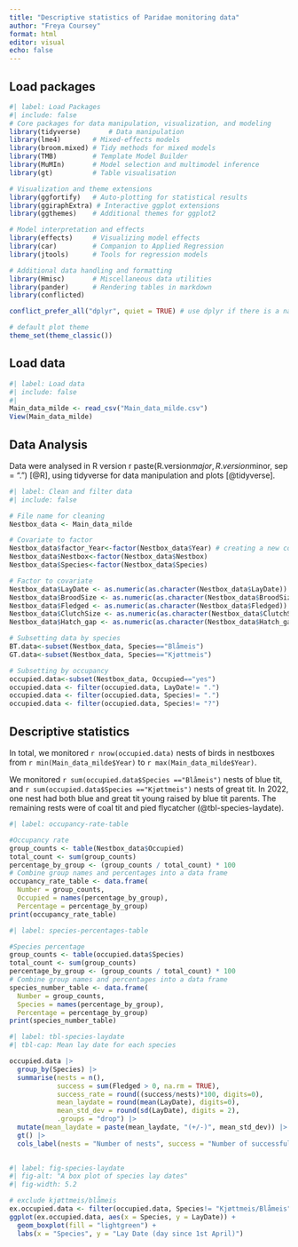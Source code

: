 ```yaml
---
title: "Descriptive statistics of Paridae monitoring data"
author: "Freya Coursey"
format: html
editor: visual
echo: false
---
```


## Load packages

```r
#| label: Load Packages
#| include: false
# Core packages for data manipulation, visualization, and modeling
library(tidyverse)       # Data manipulation
library(lme4)        # Mixed-effects models
library(broom.mixed) # Tidy methods for mixed models
library(TMB)         # Template Model Builder
library(MuMIn)       # Model selection and multimodel inference
library(gt)          # Table visualisation

# Visualization and theme extensions
library(ggfortify)   # Auto-plotting for statistical results
library(ggiraphExtra) # Interactive ggplot extensions
library(ggthemes)    # Additional themes for ggplot2

# Model interpretation and effects
library(effects)     # Visualizing model effects
library(car)         # Companion to Applied Regression
library(jtools)      # Tools for regression models

# Additional data handling and formatting
library(Hmisc)       # Miscellaneous data utilities
library(pander)      # Rendering tables in markdown
library(conflicted)

conflict_prefer_all("dplyr", quiet = TRUE) # use dplyr if there is a name conflict

# default plot theme
theme_set(theme_classic())
```

## Load data

```r
#| label: Load data
#| include: false
#| 
Main_data_milde <- read_csv("Main_data_milde.csv")
View(Main_data_milde)
```

## Data Analysis

Data were analysed in R version r paste(R.version$major, R.version$minor, sep = ".") [@R], using tidyverse for data manipulation and plots [@tidyverse].

```r
#| label: Clean and filter data
#| include: false

# File name for cleaning
Nestbox_data <- Main_data_milde

# Covariate to factor
Nestbox_data$factor_Year<-factor(Nestbox_data$Year) # creating a new column
Nestbox_data$Nestbox<-factor(Nestbox_data$Nestbox)
Nestbox_data$Species<-factor(Nestbox_data$Species)

# Factor to covariate
Nestbox_data$LayDate <- as.numeric(as.character(Nestbox_data$LayDate))
Nestbox_data$BroodSize <- as.numeric(as.character(Nestbox_data$BroodSize))
Nestbox_data$Fledged <- as.numeric(as.character(Nestbox_data$Fledged))
Nestbox_data$ClutchSize <- as.numeric(as.character(Nestbox_data$ClutchSize))
Nestbox_data$Hatch_gap <- as.numeric(as.character(Nestbox_data$Hatch_gap))

# Subsetting data by species
BT.data<-subset(Nestbox_data, Species=="Blåmeis")
GT.data<-subset(Nestbox_data, Species=="Kjøttmeis")

# Subsetting by occupancy
occupied.data<-subset(Nestbox_data, Occupied=="yes")
occupied.data <- filter(occupied.data, LayDate!= ".")
occupied.data <- filter(occupied.data, Species!= ".")
occupied.data <- filter(occupied.data, Species!= "?")

```

## Descriptive statistics

In total, we monitored `r nrow(occupied.data)` nests of birds in nestboxes from `r min(Main_data_milde$Year)` to `r max(Main_data_milde$Year)`.

We monitored `r sum(occupied.data$Species =="Blåmeis")` nests of blue tit, and `r sum(occupied.data$Species =="Kjøttmeis")` nests of great tit. In 2022, one nest had both blue and great tit young raised by blue tit parents. The remaining rests were of coal tit and pied flycatcher (@tbl-species-laydate). 

```r
#| label: occupancy-rate-table

#Occupancy rate
group_counts <- table(Nestbox_data$Occupied)
total_count <- sum(group_counts)
percentage_by_group <- (group_counts / total_count) * 100
# Combine group names and percentages into a data frame
occupancy_rate_table <- data.frame(
  Number = group_counts,
  Occupied = names(percentage_by_group),
  Percentage = percentage_by_group)
print(occupancy_rate_table)
```

```r
#| label: species-percentages-table

#Species percentage
group_counts <- table(occupied.data$Species)
total_count <- sum(group_counts)
percentage_by_group <- (group_counts / total_count) * 100
# Combine group names and percentages into a data frame
species_number_table <- data.frame(
  Number = group_counts,
  Species = names(percentage_by_group),
  Percentage = percentage_by_group)
print(species_number_table)
```


```r
#| label: tbl-species-laydate
#| tbl-cap: Mean lay date for each species

occupied.data |> 
  group_by(Species) |> 
  summarise(nests = n(), 
            success = sum(Fledged > 0, na.rm = TRUE),
            success_rate = round((success/nests)*100, digits=0),
            mean_laydate = round(mean(LayDate), digits=0),
            mean_std_dev = round(sd(LayDate), digits = 2), 
            .groups = "drop") |> 
  mutate(mean_laydate = paste(mean_laydate, "(+/-)", mean_std_dev)) |> 
  gt() |> 
  cols_label(nests = "Number of nests", success = "Number of successful nests", success_rate = "Success rate %", Species = "Species", mean_laydate = "Mean Lay Date", mean_std_dev = "Standard deviation")
  
```

```r
#| label: fig-species-laydate
#| fig-alt: "A box plot of species lay dates"
#| fig-width: 5.2

# exclude kjøttmeis/blåmeis
ex.occupied.data <- filter(occupied.data, Species!= "Kjøttmeis/Blåmeis")
ggplot(ex.occupied.data, aes(x = Species, y = LayDate)) +
  geom_boxplot(fill = "lightgreen") +
  labs(x = "Species", y = "Lay Date (day since 1st April)")
```

